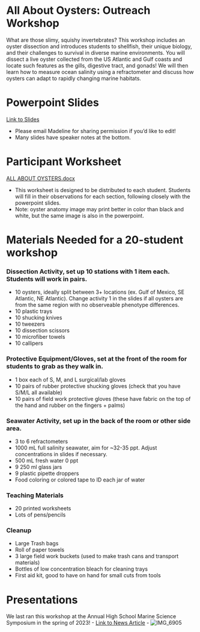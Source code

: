 # All About Oysters: Outreach Workshop
What are those slimy, squishy invertebrates? This workshop includes an oyster dissection and introduces students to shellfish, their unique biology, and their challenges to survival in diverse marine environments. You will dissect a live oyster collected from the US Atlantic and Gulf coasts and locate such features as the gills, digestive tract, and gonads! We will then learn how to measure ocean salinity using a refractometer and discuss how oysters can adapt to rapidly changing marine habitats. 


# Powerpoint Slides
[Link to Slides](https://docs.google.com/presentation/d/1GOnDZ01uSu0eYD7uKkD_-A4zf-n-IFhvK6Kuom4D8kk/edit?usp=share_link)

- Please email Madeline for sharing permission if you'd like to edit! 
- Many slides have speaker notes at the bottom. 

# Participant Worksheet
[ALL ABOUT OYSTERS.docx](https://github.com/ModelValidationProgram/MVP_ProjectManagement/files/10982768/ALL.ABOUT.OYSTERS.docx)

- This worksheet is designed to be distributed to each student. Students will fill in their observations for each section, following closely with the powerpoint slides.
- Note: oyster anatomy image may print better in color than black and white, but the same image is also in the powerpoint. 

# Materials Needed for a 20-student workshop
### Dissection Activity, set up 10 stations with 1 item each. Students will work in pairs.
- 10 oysters, ideally split between 3+ locations (ex. Gulf of Mexico, SE Atlantic, NE Atlantic). Change activity 1 in the slides if all oysters are from the same region with no observeable phenotype differences. 
- 10 plastic trays
- 10 shucking knives
- 10 tweezers
- 10 dissection scissors
- 10 microfiber towels
- 10 callipers

### Protective Equipment/Gloves, set at the front of the room for students to grab as they walk in.
- 1 box each of S, M, and L surgical/lab gloves
- 10 pairs of rubber protective shucking gloves (check that you have S/M/L all available)
- 10 pairs of field work protective gloves (these have fabric on the top of the hand and rubber on the fingers + palms)

### Seawater Activity, set up in the back of the room or other side area.
- 3 to 6 refractometers
- 1000 mL full salinity seawater, aim for ~32-35 ppt. Adjust concentrations in slides if necessary.
- 500 mL fresh water 0 ppt
- 9 250 ml glass jars
- 9 plastic pipette droppers
- Food coloring or colored tape to ID each jar of water

### Teaching Materials
- 20 printed worksheets 
- Lots of pens/pencils

### Cleanup
- Large Trash bags
- Roll of paper towels
- 3 large field work buckets (used to make trash cans and transport materials) 
- Bottles of low concentration bleach for cleaning trays
- First aid kit, good to have on hand for small cuts from tools


# Presentations
We last ran this workshop at the Annual High School Marine Science Symposium in the spring of 2023! 
  - [Link to News Article](https://news.northeastern.edu/2023/03/09/high-school-marine-science-symposium/)
  - ![IMG_6905](https://user-images.githubusercontent.com/90652097/225397088-1436e0f0-bcb3-4966-9b39-e9ff059ce6c2.jpeg)

